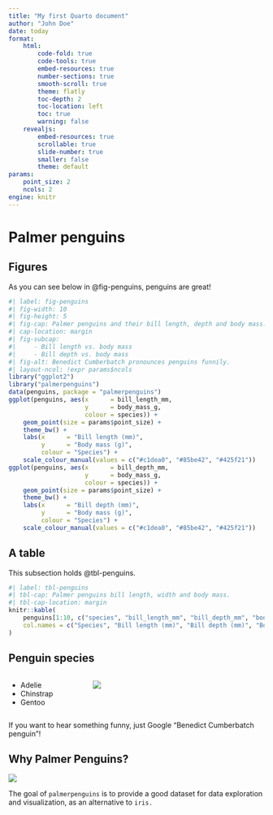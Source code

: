 ```yaml
---
title: "My first Quarto document"
author: "John Doe"
date: today
format:
    html:
        code-fold: true
        code-tools: true
        embed-resources: true
        number-sections: true
        smooth-scroll: true
        theme: flatly
        toc-depth: 2
        toc-location: left
        toc: true
        warning: false
    revealjs:
        embed-resources: true
        scrollable: true
        slide-number: true
        smaller: false
        theme: default
params:
    point_size: 2
    ncols: 2
engine: knitr
---
```


# Palmer penguins

## Figures

As you can see below in @fig-penguins, penguins are great!

```r
#| label: fig-penguins
#| fig-width: 10
#| fig-height: 5
#| fig-cap: Palmer penguins and their bill length, depth and body mass.
#| cap-location: margin
#| fig-subcap:
#|     - Bill length vs. body mass
#|     - Bill depth vs. body mass
#| fig-alt: Benedict Cumberbatch pronounces penguins funnily.
#| layout-ncol: !expr params$ncols
library("ggplot2")
library("palmerpenguins")
data(penguins, package = "palmerpenguins")
ggplot(penguins, aes(x      = bill_length_mm,
                     y      = body_mass_g,
                     colour = species)) +
    geom_point(size = params$point_size) +
    theme_bw() +
    labs(x      = "Bill length (mm)",
         y      = "Body mass (g)",
         colour = "Species") +
    scale_colour_manual(values = c("#c1dea0", "#85be42", "#425f21"))
ggplot(penguins, aes(x      = bill_depth_mm,
                     y      = body_mass_g,
                     colour = species)) +
    geom_point(size = params$point_size) +
    theme_bw() +
    labs(x      = "Bill depth (mm)",
         y      = "Body mass (g)",
         colour = "Species") +
    scale_colour_manual(values = c("#c1dea0", "#85be42", "#425f21"))
```

## A table {.smaller}

This subsection holds @tbl-penguins.

```r
#| label: tbl-penguins
#| tbl-cap: Palmer penguins bill length, width and body mass.
#| tbl-cap-location: margin
knitr::kable(
    penguins[1:10, c("species", "bill_length_mm", "bill_depth_mm", "body_mass_g")],
    col.names = c("Species", "Bill length (mm)", "Bill depth (mm)", "Body mass (g)")
)
```

## Penguin species

:::: {.columns}

::: {.column width="30%"}
::: {.incremental}
 - Adelie
 - Chinstrap
 - Gentoo
:::
:::

::: {.column width="70%"}
::: {.fragment}
![](https://allisonhorst.github.io/palmerpenguins/reference/figures/lter_penguins.png)
:::
:::

::::

::: {.aside}
If you want to hear something funny, just Google "Benedict Cumberbatch penguin"!
:::

## Why Palmer Penguins?

::: {.fragment fragment-index=2}
![](https://allisonhorst.github.io/palmerpenguins/logo.png){fig-align="center"}
:::

::: {.fragment fragment-index=1}
The goal of `palmerpenguins` is to provide a good dataset for data exploration
and visualization, as an alternative to `iris.`
:::
